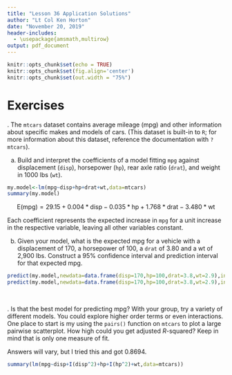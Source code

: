```yaml
---
title: "Lesson 36 Application Solutions"
author: "Lt Col Ken Horton"
date: "November 20, 2019"
header-includes: 
  - \usepackage{amsmath,multirow}
output: pdf_document
---
```


```r
knitr::opts_chunk$set(echo = TRUE)
knitr::opts_chunk$set(fig.align='center')
knitr::opts_chunk$set(out.width = "75%")
```


\newcommand{\E}{\mbox{E}}
\newcommand{\Var}{\mbox{Var}}
\newcommand{\Cov}{\mbox{Cov}}
\newcommand{\Prob}{\mbox{P}}
\newcommand*\diff{\mathop{}\!\mathrm{d}}

# Exercises

\indent 1. The `mtcars` dataset contains average mileage (mpg) and other information about specific makes and models of cars. (This dataset is built-in to `R`; for more information about this dataset, reference the documentation with `?mtcars`). 

a) Build and interpret the coefficients of a model fitting `mpg` against displacement (`disp`), horsepower (`hp`), rear axle ratio (`drat`), and weight in 1000 lbs (`wt`). 
```r
my.model<-lm(mpg~disp+hp+drat+wt,data=mtcars)
summary(my.model)
```

$$
\E(\text{mpg})=29.15+0.004*\text{disp}-0.035*\text{hp}+1.768*\text{drat}-3.480*\text{wt}
$$

Each coefficient represents the expected increase in `mpg` for a unit increase in the respective variable, leaving all other variables constant. 

b) Given your model, what is the expected mpg for a vehicle with a displacement of 170, a horsepower of 100, a `drat` of 3.80 and a wt of 2,900 lbs. Construct a 95% confidence interval and prediction interval for that expected mpg. 
```r
predict(my.model,newdata=data.frame(disp=170,hp=100,drat=3.8,wt=2.9),interval="confidence")
predict(my.model,newdata=data.frame(disp=170,hp=100,drat=3.8,wt=2.9),interval="prediction")
```






&nbsp;

\indent 2. Is that the best model for predicting mpg? With your group, try a variety of different models. You could explore higher order terms or even interactions. One place to start is my using the `pairs()` function on `mtcars` to plot a large pairwise scatterplot. How high could you get adjusted $R$-squared? Keep in mind that is only one measure of fit. 

Answers will vary, but I tried this and got 0.8694. 
```r
summary(lm(mpg~disp+I(disp^2)+hp+I(hp^2)+wt,data=mtcars))
```



